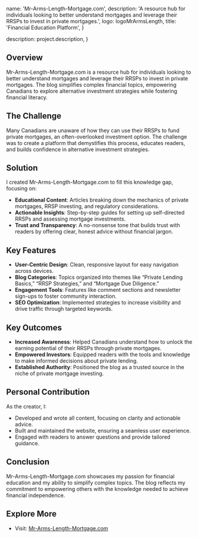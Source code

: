 
  name: 'Mr-Arms-Length-Mortgage.com',
  description: 'A resource hub for individuals looking to better understand mortgages and leverage their RRSPs to invest in private mortgages.',
  logo: logoMrArmsLength,
  title: 'Financial Education Platform',
}

  description: project.description,
}


## Overview

Mr-Arms-Length-Mortgage.com is a resource hub for individuals looking to better understand mortgages and leverage their RRSPs to invest in private mortgages. The blog simplifies complex financial topics, empowering Canadians to explore alternative investment strategies while fostering financial literacy.

## The Challenge

Many Canadians are unaware of how they can use their RRSPs to fund private mortgages, an often-overlooked investment option. The challenge was to create a platform that demystifies this process, educates readers, and builds confidence in alternative investment strategies.

## Solution

I created Mr-Arms-Length-Mortgage.com to fill this knowledge gap, focusing on:
- **Educational Content**: Articles breaking down the mechanics of private mortgages, RRSP investing, and regulatory considerations.
- **Actionable Insights**: Step-by-step guides for setting up self-directed RRSPs and assessing mortgage investments.
- **Trust and Transparency**: A no-nonsense tone that builds trust with readers by offering clear, honest advice without financial jargon.

## Key Features

- **User-Centric Design**: Clean, responsive layout for easy navigation across devices.
- **Blog Categories**: Topics organized into themes like “Private Lending Basics,” “RRSP Strategies,” and “Mortgage Due Diligence.”
- **Engagement Tools**: Features like comment sections and newsletter sign-ups to foster community interaction.
- **SEO Optimization**: Implemented strategies to increase visibility and drive traffic through targeted keywords.

## Key Outcomes

- **Increased Awareness**: Helped Canadians understand how to unlock the earning potential of their RRSPs through private mortgages.
- **Empowered Investors**: Equipped readers with the tools and knowledge to make informed decisions about private lending.
- **Established Authority**: Positioned the blog as a trusted source in the niche of private mortgage investing.

## Personal Contribution

As the creator, I:
- Developed and wrote all content, focusing on clarity and actionable advice.
- Built and maintained the website, ensuring a seamless user experience.
- Engaged with readers to answer questions and provide tailored guidance.

## Conclusion

Mr-Arms-Length-Mortgage.com showcases my passion for financial education and my ability to simplify complex topics. The blog reflects my commitment to empowering others with the knowledge needed to achieve financial independence.

## Explore More

- Visit: [Mr-Arms-Length-Mortgage.com](https://mr-arms-length-mortgage.com)